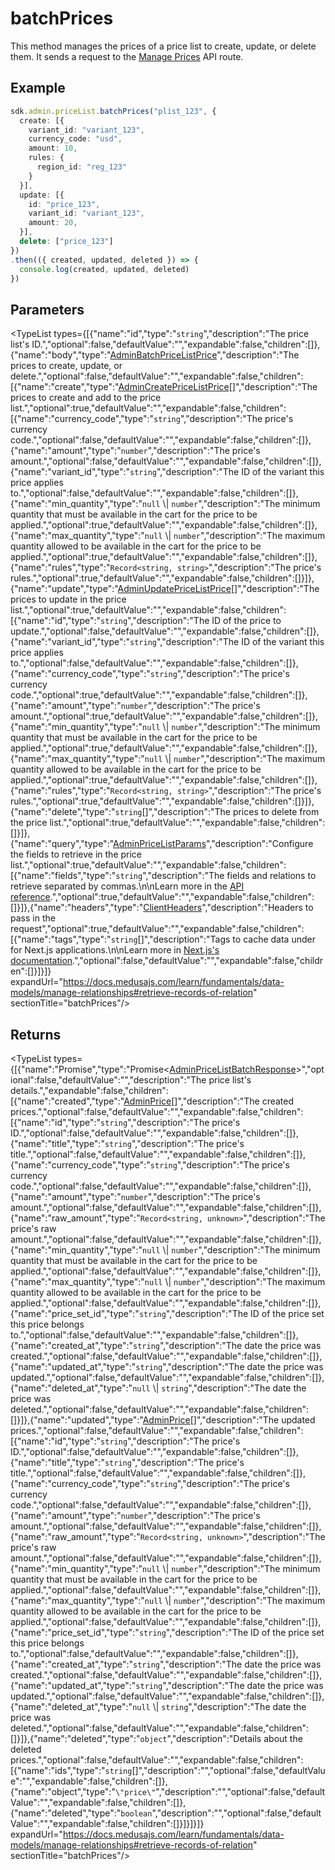 
# batchPrices

This method manages the prices of a price list to create, update, or delete them.
It sends a request to the [Manage Prices](https://docs.medusajs.com/v2/api/admin#price-lists\_postpricelistsidpricesbatch)
API route.

## Example

```ts
sdk.admin.priceList.batchPrices("plist_123", {
  create: [{
    variant_id: "variant_123",
    currency_code: "usd",
    amount: 10,
    rules: {
      region_id: "reg_123"
    }
  }],
  update: [{
    id: "price_123",
    variant_id: "variant_123",
    amount: 20,
  }],
  delete: ["price_123"]
})
.then(({ created, updated, deleted }) => {
  console.log(created, updated, deleted)
})
```

## Parameters

<TypeList types={[{"name":"id","type":"`string`","description":"The price list's ID.","optional":false,"defaultValue":"","expandable":false,"children":[]},{"name":"body","type":"[AdminBatchPriceListPrice](../../../../../types/HttpTypes/interfaces/types.HttpTypes.AdminBatchPriceListPrice/page.mdx)","description":"The prices to create, update, or delete.","optional":false,"defaultValue":"","expandable":false,"children":[{"name":"create","type":"[AdminCreatePriceListPrice](../../../../../types/HttpTypes/interfaces/types.HttpTypes.AdminCreatePriceListPrice/page.mdx)[]","description":"The prices to create and add to the price list.","optional":true,"defaultValue":"","expandable":false,"children":[{"name":"currency_code","type":"`string`","description":"The price's currency code.","optional":false,"defaultValue":"","expandable":false,"children":[]},{"name":"amount","type":"`number`","description":"The price's amount.","optional":false,"defaultValue":"","expandable":false,"children":[]},{"name":"variant_id","type":"`string`","description":"The ID of the variant this price applies to.","optional":false,"defaultValue":"","expandable":false,"children":[]},{"name":"min_quantity","type":"`null` \\| `number`","description":"The minimum quantity that must be available in the cart for the price to be applied.","optional":true,"defaultValue":"","expandable":false,"children":[]},{"name":"max_quantity","type":"`null` \\| `number`","description":"The maximum quantity allowed to be available in the cart for the price to be applied.","optional":true,"defaultValue":"","expandable":false,"children":[]},{"name":"rules","type":"`Record<string, string>`","description":"The price's rules.","optional":true,"defaultValue":"","expandable":false,"children":[]}]},{"name":"update","type":"[AdminUpdatePriceListPrice](../../../../../types/HttpTypes/interfaces/types.HttpTypes.AdminUpdatePriceListPrice/page.mdx)[]","description":"The prices to update in the price list.","optional":true,"defaultValue":"","expandable":false,"children":[{"name":"id","type":"`string`","description":"The ID of the price to update.","optional":false,"defaultValue":"","expandable":false,"children":[]},{"name":"variant_id","type":"`string`","description":"The ID of the variant this price applies to.","optional":false,"defaultValue":"","expandable":false,"children":[]},{"name":"currency_code","type":"`string`","description":"The price's currency code.","optional":true,"defaultValue":"","expandable":false,"children":[]},{"name":"amount","type":"`number`","description":"The price's amount.","optional":true,"defaultValue":"","expandable":false,"children":[]},{"name":"min_quantity","type":"`null` \\| `number`","description":"The minimum quantity that must be available in the cart for the price to be applied.","optional":true,"defaultValue":"","expandable":false,"children":[]},{"name":"max_quantity","type":"`null` \\| `number`","description":"The maximum quantity allowed to be available in the cart for the price to be applied.","optional":true,"defaultValue":"","expandable":false,"children":[]},{"name":"rules","type":"`Record<string, string>`","description":"The price's rules.","optional":true,"defaultValue":"","expandable":false,"children":[]}]},{"name":"delete","type":"`string`[]","description":"The prices to delete from the price list.","optional":true,"defaultValue":"","expandable":false,"children":[]}]},{"name":"query","type":"[AdminPriceListParams](../../../../../types/HttpTypes/interfaces/types.HttpTypes.AdminPriceListParams/page.mdx)","description":"Configure the fields to retrieve in the price list.","optional":true,"defaultValue":"","expandable":false,"children":[{"name":"fields","type":"`string`","description":"The fields and relations to retrieve separated by commas.\n\nLearn more in the [API reference](https://docs.medusajs.com/api/store#select-fields-and-relations).","optional":true,"defaultValue":"","expandable":false,"children":[]}]},{"name":"headers","type":"[ClientHeaders](../../../types/js_sdk.admin.ClientHeaders/page.mdx)","description":"Headers to pass in the request","optional":true,"defaultValue":"","expandable":false,"children":[{"name":"tags","type":"`string`[]","description":"Tags to cache data under for Next.js applications.\n\nLearn more in [Next.js's documentation](https://nextjs.org/docs/app/building-your-application/caching#fetch-optionsnexttags-and-revalidatetag).","optional":false,"defaultValue":"","expandable":false,"children":[]}]}]} expandUrl="https://docs.medusajs.com/learn/fundamentals/data-models/manage-relationships#retrieve-records-of-relation" sectionTitle="batchPrices"/>

## Returns

<TypeList types={[{"name":"Promise","type":"Promise&#60;[AdminPriceListBatchResponse](../../../../../types/HttpTypes/interfaces/types.HttpTypes.AdminPriceListBatchResponse/page.mdx)&#62;","optional":false,"defaultValue":"","description":"The price list's details.","expandable":false,"children":[{"name":"created","type":"[AdminPrice](../../../../../types/HttpTypes/interfaces/types.HttpTypes.AdminPrice/page.mdx)[]","description":"The created prices.","optional":false,"defaultValue":"","expandable":false,"children":[{"name":"id","type":"`string`","description":"The price's ID.","optional":false,"defaultValue":"","expandable":false,"children":[]},{"name":"title","type":"`string`","description":"The price's title.","optional":false,"defaultValue":"","expandable":false,"children":[]},{"name":"currency_code","type":"`string`","description":"The price's currency code.","optional":false,"defaultValue":"","expandable":false,"children":[]},{"name":"amount","type":"`number`","description":"The price's amount.","optional":false,"defaultValue":"","expandable":false,"children":[]},{"name":"raw_amount","type":"`Record<string, unknown>`","description":"The price's raw amount.","optional":false,"defaultValue":"","expandable":false,"children":[]},{"name":"min_quantity","type":"`null` \\| `number`","description":"The minimum quantity that must be available in the cart for the price to be applied.","optional":false,"defaultValue":"","expandable":false,"children":[]},{"name":"max_quantity","type":"`null` \\| `number`","description":"The maximum quantity allowed to be available in the cart for the price to be applied.","optional":false,"defaultValue":"","expandable":false,"children":[]},{"name":"price_set_id","type":"`string`","description":"The ID of the price set this price belongs to.","optional":false,"defaultValue":"","expandable":false,"children":[]},{"name":"created_at","type":"`string`","description":"The date the price was created.","optional":false,"defaultValue":"","expandable":false,"children":[]},{"name":"updated_at","type":"`string`","description":"The date the price was updated.","optional":false,"defaultValue":"","expandable":false,"children":[]},{"name":"deleted_at","type":"`null` \\| `string`","description":"The date the price was deleted.","optional":false,"defaultValue":"","expandable":false,"children":[]}]},{"name":"updated","type":"[AdminPrice](../../../../../types/HttpTypes/interfaces/types.HttpTypes.AdminPrice/page.mdx)[]","description":"The updated prices.","optional":false,"defaultValue":"","expandable":false,"children":[{"name":"id","type":"`string`","description":"The price's ID.","optional":false,"defaultValue":"","expandable":false,"children":[]},{"name":"title","type":"`string`","description":"The price's title.","optional":false,"defaultValue":"","expandable":false,"children":[]},{"name":"currency_code","type":"`string`","description":"The price's currency code.","optional":false,"defaultValue":"","expandable":false,"children":[]},{"name":"amount","type":"`number`","description":"The price's amount.","optional":false,"defaultValue":"","expandable":false,"children":[]},{"name":"raw_amount","type":"`Record<string, unknown>`","description":"The price's raw amount.","optional":false,"defaultValue":"","expandable":false,"children":[]},{"name":"min_quantity","type":"`null` \\| `number`","description":"The minimum quantity that must be available in the cart for the price to be applied.","optional":false,"defaultValue":"","expandable":false,"children":[]},{"name":"max_quantity","type":"`null` \\| `number`","description":"The maximum quantity allowed to be available in the cart for the price to be applied.","optional":false,"defaultValue":"","expandable":false,"children":[]},{"name":"price_set_id","type":"`string`","description":"The ID of the price set this price belongs to.","optional":false,"defaultValue":"","expandable":false,"children":[]},{"name":"created_at","type":"`string`","description":"The date the price was created.","optional":false,"defaultValue":"","expandable":false,"children":[]},{"name":"updated_at","type":"`string`","description":"The date the price was updated.","optional":false,"defaultValue":"","expandable":false,"children":[]},{"name":"deleted_at","type":"`null` \\| `string`","description":"The date the price was deleted.","optional":false,"defaultValue":"","expandable":false,"children":[]}]},{"name":"deleted","type":"`object`","description":"Details about the deleted prices.","optional":false,"defaultValue":"","expandable":false,"children":[{"name":"ids","type":"`string`[]","description":"","optional":false,"defaultValue":"","expandable":false,"children":[]},{"name":"object","type":"`\"price\"`","description":"","optional":false,"defaultValue":"","expandable":false,"children":[]},{"name":"deleted","type":"`boolean`","description":"","optional":false,"defaultValue":"","expandable":false,"children":[]}]}]}]} expandUrl="https://docs.medusajs.com/learn/fundamentals/data-models/manage-relationships#retrieve-records-of-relation" sectionTitle="batchPrices"/>
